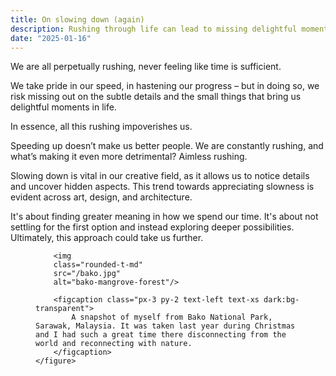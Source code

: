 ```yaml
---
title: On slowing down (again)
description: Rushing through life can lead to missing delightful moments and impoverishing experiences, while slowing down enhances creativity and allows for deeper exploration and meaning.
date: "2025-01-16"
---
```


We are all perpetually rushing, never feeling like time is sufficient.

We take pride in our speed, in hastening our progress – but in doing so, we risk missing out on the subtle details and the small things that bring us delightful moments in life.

In essence, all this rushing impoverishes us.

Speeding up doesn’t make us better people. We are constantly rushing, and what’s making it even more detrimental? Aimless rushing. 

Slowing down is vital in our creative field, as it allows us to notice details and uncover hidden aspects. This trend towards appreciating slowness is evident across art, design, and architecture.

It's about finding greater meaning in how we spend our time. It's about not settling for the first option and instead exploring deeper possibilities. Ultimately, this approach could take us further.

<div class="md:container md:mx-auto box-border p-8 border-0 bg-slate-50 dark:bg-slate-800">
    <figure class="rounded-md shadow-2xl">

        <img 
        class="rounded-t-md" 
        src="/bako.jpg" 
        alt="bako-mangrove-forest"/>

        <figcaption class="px-3 py-2 text-left text-xs dark:bg-transparent">
            A snapshot of myself from Bako National Park, Sarawak, Malaysia. It was taken last year during Christmas and I had such a great time there disconnecting from the world and reconnecting with nature.
        </figcaption>
    </figure>    
</div>